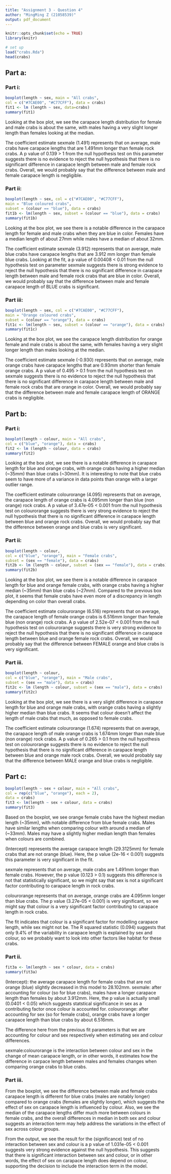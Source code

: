 ```yaml
---
title: "Assignment 3 - Question 4"
author: "MingMing Z (21058539)"
output: pdf_document
---
```


```r
knitr::opts_chunk$set(echo = TRUE)
library(knitr)
```

```r
# set up
load("crabs.Rda")
head(crabs)
```

## Part a:

### Part i:

```r
boxplot(length ~ sex, main = "All crabs",
col = c("#7CAE00", "#C77CFF"), data = crabs)
fit1 <- lm (length ~ sex, data=crabs)
summary(fit1)
```
Looking at the box plot, we see the carapace length distribution for female and male crabs is about the same, with males having a very slight longer length than females looking at the median. 

The coefficient estimate sexmale (1.491) represents that on average, male crabs have carapace lengths that are 1.491mm longer than female rock crabs.
A p value of 0.139 > 1 from the null hypothesis test on this parameter suggests there is no evidence to reject the null hypothesis that there is no significant difference in carapace length between male and female rock crabs.
Overall, we would probably say that the difference between male and female carapace length is negligible.

### Part ii:
```r
boxplot(length ~ sex, col = c("#7CAE00", "#C77CFF"),
main = "Blue coloured crabs",
subset = (colour == "blue"), data = crabs)
fit1b <- lm(length ~ sex, subset = (colour == "blue"), data = crabs)
summary(fit1b)
```
Looking at the box plot, we see there is a notable difference in the carapace length for female and male crabs when they are blue in color. Females have a median length of about 27mm while males have a median of about 32mm. 

The coefficient estimate sexmale (3.912) represents that on average, male blue crabs have carapace lengths that are 3.912 mm longer than female blue crabs.
Looking at the fit, a p value of 0.00408 < 0.01 from the null hypothesis test on parameter sexmale suggests there is strong evidence to reject the null hypothesis that there is no significant difference in carapace length between male and female rock crabs that are blue in color.
Overall, we would probably say that the difference between male and female carapace length of BLUE crabs is significant.

### Part iii:
```r
boxplot(length ~ sex, col = c("#7CAE00", "#C77CFF"),
main = "Orange coloured crabs",
subset = (colour == "orange"), data = crabs)
fit1c <- lm(length ~ sex, subset = (colour == "orange"), data = crabs)
summary(fit1c)
```
Looking at the box plot, we see the carapace length distribution for orange female and male crabs is about the same, with females having a very slight longer length than males looking at the median. 

The coefficient estimate sexmale (-0.930) represents that on average, male orange crabs have carapace lengths that are 0.93mm shorter than female orange crabs.
A p value of 0.495 > 0.1 from the null hypothesis test on sexmale suggests there is no evidence to reject the null hypothesis that there is no significant difference in carapace length between male and female rock crabs that are orange in color.
Overall, we would probably say that the difference between male and female carapace length of ORANGE crabs is negligible.

## Part b:

### Part i: 

```r
boxplot(length ~ colour, main = "All crabs",
col = c("blue", "orange"), data = crabs)
fit2 <- lm (length ~ colour, data = crabs)
summary(fit2)
```
Looking at the box plot, we see there is a notable difference in carapace length for blue and orange crabs, with orange crabs having a higher median (~35mm) than blue crabs (~30mm). It is interesting to note that blue crabs seem to have more of a variance in data points than orange with a larger outlier range.

The coefficient estimate colourorange (4.095) represents that on average, the carapace length of orange crabs is 4.095mm longer than blue (non orange) rock crabs.
A p value of 3.47e-05 < 0.001 from the null hypothesis test on colourorange suggests there is very strong evidence to reject the null hypothesis that there is no significant difference in carapace length between blue and orange rock crabs.
Overall, we would probably say that the difference between orange and blue crabs is very significant.

### Part ii:

```r
boxplot(length ~ colour,
col = c("blue", "orange"), main = "Female crabs",
subset = (sex == "female"), data = crabs)
fit2b <- lm (length ~ colour, subset = (sex == "female"), data = crabs)
summary(fit2b)
```
Looking at the box plot, we see there is a notable difference in carapace length for blue and orange female crabs, with orange crabs having a higher median (~35mm) than blue crabs (~27mm). Compared to the previous box plot, it seems that female crabs have even more of a discrepancy in length depending on color than overall crabs.

The coefficient estimate colourorange (6.516) represents that on average, the carapace length of female orange crabs is 6.516mm longer than female blue (non orange) rock crabs.
A p value of 2.52e-07 < 0.001 from the null hypothesis test on colourorange suggests there is very strong evidence to reject the null hypothesis that there is no significant difference in carapace length between blue and orange female rock crabs.
Overall, we would probably say that the difference between FEMALE orange and blue crabs is very significant.

### Part iii. 
```r
boxplot(length ~ colour,
col = c("blue", "orange"), main = "Male crabs",
subset = (sex == "male"), data = crabs)
fit2c <- lm (length ~ colour, subset = (sex == "male"), data = crabs)
summary(fit2c)
```
Looking at the box plot, we see there is a very slight difference in carapace length for blue and orange male crabs, with orange crabs having a slightly higher median than blue crabs. It seems that colour doesn't affect the length of male crabs that much, as opposed to female crabs.

The coefficient estimate colourorange (1.674) represents that on average, the carapace length of male orange crabs is 1.674mm longer than male blue (non orange) rock crabs.
A p value of 0.265 > 0.1 from the null hypothesis test on colourorange suggests there is no evidence to reject the null hypothesis that there is no significant difference in carapace length between blue and orange male rock crabs.
Overall, we would probably say that the difference between MALE orange and blue crabs is negligible.

## Part c:
```r
boxplot(length ~ sex + colour, main = "All crabs",
col = rep(c("blue", "orange"), each = 2),
data = crabs)
fit3 <- lm(length ~ sex + colour, data = crabs)
summary(fit3)
```
Based on the boxplot, we see orange female crabs have the highest median length (~35mm), with notable difference from blue female crabs. Males have similar lengths when comparing colour with around a median of (~33mm). Males may have a slightly higher median length than females when colours are combined.

(Intercept) represents the average carapace length (29.3125mm) for female crabs that are not orange (blue). Here, the p value (2e-16 < 0.001) suggests this parameter is very significant in the fit.

sexmale represents that on average, male crabs are 1.491mm longer than female crabs. However, the p value (0.123 > 0.1) suggests this difference is not that statistically significant, so we might say that sex is not a significant factor contributing to carapace length in rock crabs.

colourorange represents that  on average, orange crabs are 4.095mm longer than blue crabs. The p value (3.27e-05 < 0.001) is very significant, so we might say that colour is a very significant factor contributing to carapace length in rock crabs.

The fit indicates that colour is a significant factor for modelling carapace length, while sex might not be. The R squared statistic (0.094) suggests that only 9.4% of the variability in carapace length is explained by sex and colour, so we probably want to look into other factors like habitat for these crabs.

### Part ii.
```r
fit3a <- lm(length ~ sex * colour, data = crabs)
summary(fit3a)
```
(Intercept): the average carapace length for female crabs that are not orange (blue) slightly decreased in this model to 28.102mm.
\newline sexmale: after accounting for colour (so for blue crabs), males have a longer carapace length than females by about 3.912mm. Here, the p value is actually small (0.0401 < 0.05) which suggests statstical significance in sex as a contributing factor once colour is accounted for.
\newline colourorange: after accounting for sex (so for female crabs), orange crabs have a longer carapace length than blue crabs by about 6.516mm.

The difference here from the previous fit parameters is that we are accounting for colour and sex respectively when estimating sex and colour differences.

sexmale:colourorange is the interaction between colour and sex in the change of mean carapace length, or in other words, it estimates how the difference in carpace length between males and females changes when comparing orange crabs to blue crabs.

### Part iii.
From the boxplot, we see the difference between male and female crabs carapace length is different for blue crabs (males are notably longer) compared to orange crabs (females are slightly longer), which suggests the effect of sex on carapace length is influenced by colour. Also, we see the median of the carapace lengths differ much more between colours in female crabs, and the overall differences in median in both sex and colour suggests an interaction term may help address the variations in the effect of sex across colour groups.

From the output, we see the result for the (significance) test of no interaction between sex and colour is a p value of 1.031e-05 < 0.001 suggests very strong evidence against the null hypothesis. This suggests that there is significant interaction between sex and colour, or in other words, the effect of sex on carapace length does depend on colour, supporting the decision to include the interaction term in the model.